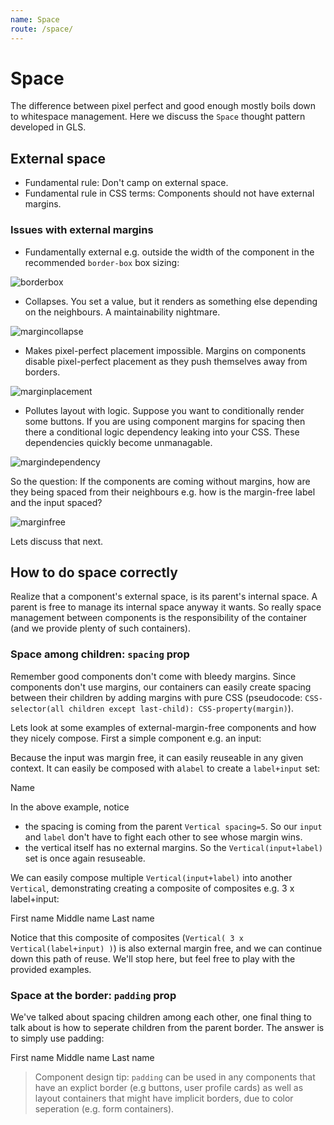 ```yaml
---
name: Space
route: /space/
---
```



# Space

The difference between pixel perfect and good enough mostly boils down to whitespace management. Here we discuss the `Space` thought pattern developed in GLS.

## External space

* Fundamental rule: Don't camp on external space. 
* Fundamental rule in CSS terms: Components should not have external margins.

### Issues with external margins

- Fundamentally external e.g. outside the width of the component in the recommended `border-box` box sizing:

![borderbox](../images/borderbox.png)

- Collapses. You set a value, but it renders as something else depending on the neighbours. A maintainability nightmare.

![margincollapse](../images/margincollapse.png)

- Makes pixel-perfect placement impossible. Margins on components disable pixel-perfect placement as they push themselves away from borders.

![marginplacement](../images/marginplacement.png)

- Pollutes layout with logic. Suppose you want to conditionally render some buttons. If you are using component margins for spacing then there a conditional logic dependency leaking into your CSS. These dependencies quickly become unmanagable.

![margindependency](../images/margindependency.png)

So the question: If the components are coming without margins, how are they being spaced from their neighbours e.g. how is the margin-free label and the input spaced? 

![marginfree](../images/marginfree.png)

Lets discuss that next.

## How to do space correctly

Realize that a component's external space, is its parent's internal space. A parent is free to manage its internal space anyway it wants. So really space management between components is the responsibility of the container (and we provide plenty of such containers).

### Space among children: `spacing` prop
Remember good components don't come with bleedy margins. Since components don't use margins, our containers can easily create spacing between their children by adding margins with pure CSS (pseudocode: `CSS-selector(all children except last-child): CSS-property(margin)`).

Lets look at some examples of external-margin-free components and how they nicely compose. First a simple component e.g. an input:

<Playground>
  <demos.Input/>
</Playground>

Because the input was margin free, it can easily reuseable in any given context. It can easily be composed with a`label` to create a `label+input` set:

<Playground>
  <Vertical spacing={5}>
    <demos.Label>Name</demos.Label>
    <demos.Input/>
  </Vertical>
</Playground>

In the above example, notice
- the spacing is coming from the parent `Vertical spacing=5`. So our `input` and `label` don't have to fight each other to see whose margin wins.
- the vertical itself has no external margins. So the `Vertical(input+label)` set is once again resuseable.

We can easily compose multiple `Vertical(input+label)` into another `Vertical`, demonstrating creating a composite of composites e.g. 3 x label+input:

<Playground>
  <Vertical spacing={15}>
    <Vertical spacing={5}>
      <demos.Label>First name</demos.Label>
      <demos.Input/>
    </Vertical>
    <Vertical spacing={5}>
      <demos.Label>Middle name</demos.Label>
      <demos.Input/>
    </Vertical>
    <Vertical spacing={5}>
      <demos.Label>Last name</demos.Label>
      <demos.Input/>
    </Vertical>
  </Vertical>
</Playground>

Notice that this composite of composites (`Vertical( 3 x Vertical(label+input) )`) is also external margin free, and we can continue down this path of reuse. We'll stop here, but feel free to play with the provided examples.

### Space at the border: `padding` prop
We've talked about spacing children among each other, one final thing to talk about is how to seperate children from the parent border. The answer is to simply use padding: 

<Playground>
  <Vertical spacing={15} padding={15}>
    <Vertical spacing={5}>
      <demos.Label>First name</demos.Label>
      <demos.Input/>
    </Vertical>
    <Vertical spacing={5}>
      <demos.Label>Middle name</demos.Label>
      <demos.Input/>
    </Vertical>
    <Vertical spacing={5}>
      <demos.Label>Last name</demos.Label>
      <demos.Input/>
    </Vertical>
  </Vertical>
</Playground>

> Component design tip: `padding` can be used in any components that have an explict border (e.g buttons, user profile cards) as well as layout containers that might have implicit borders, due to color seperation (e.g. form containers).
